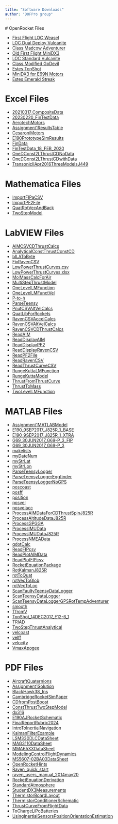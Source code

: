 ```yaml
---
title: "Software Downloads"
author: "DOFPro group"
---
```


 # OpenRocket Files

* [First Flight LOC Weasel](https://pages.hmc.edu/spjut/AdvRoc/SimModels/LOC-Weasel-E178.ork)
* [LOC Dual Deploy Vulcanite](https://pages.hmc.edu/spjut/AdvRoc/SimModels/DDVulcanite.ork)
* [Class Madcow Adventurer](https://pages.hmc.edu/spjut/AdvRoc/SimModels/ClassAdventurer.ork)
* [Old First Flight MiniDX3](https://pages.hmc.edu/spjut/AdvRoc/SimModels/StandardMiniDX3WAvionics.ork)
* [LOC Standard Vulcanite](https://pages.hmc.edu/spjut/AdvRoc/SimModels/StandardVulcaniteWAvionics.ork)
* [Class Modified GoDevil](https://pages.hmc.edu/spjut/AdvRoc/SimModels/ClassGoDevil38WAvionics.ork)
* [Estes TopShot](https://pages.hmc.edu/spjut/AdvRoc/SimModels/Estes_Top_Shot_Avionics.ork)
* [MiniDX3 for E69N Motors](https://pages.hmc.edu/spjut/AdvRoc/SimModels/MiniDX3MinDiamWAvionics.ork)
* [Estes Emerald Streak](https://pages.hmc.edu/spjut/AdvRoc/SimModels/Estes_Emerald_Streak.ork)

# Excel Files

* [20210317_CompositeData](https://pages.hmc.edu/spjut/AdvRoc/ExcelModels/20210317_CompositeData.xlsx)
* [20230220_FinTestData](https://pages.hmc.edu/spjut/AdvRoc/ExcelModels/20230220_FinTestData.xlsx)
* [AerotechMotors](https://pages.hmc.edu/spjut/AdvRoc/ExcelModels/AerotechMotors.xlsx)
* [Assignment1ResultsTable](https://pages.hmc.edu/spjut/AdvRoc/ExcelModels/Assignment1ResultsTable.xlsx)
* [CesaroniMotors](https://pages.hmc.edu/spjut/AdvRoc/ExcelModels/CesaroniMotors.xlsx)
* [E190PrototypeSimResults](https://pages.hmc.edu/spjut/AdvRoc/ExcelModels/E190PrototypeSimResults.xlsx)
* [FinData](https://pages.hmc.edu/spjut/AdvRoc/ExcelModels/FinData.xlsx)
* [FinTestData_18_FEB_2020](https://pages.hmc.edu/spjut/AdvRoc/ExcelModels/FinTestData_18_FEB_2020.xlsx)
* [OneDConst2LThrustCDNoData](https://pages.hmc.edu/spjut/AdvRoc/ExcelModels/OneDConst2LThrustCDNoData.xlsx)
* [OneDConst2LThrustCDwithData](https://pages.hmc.edu/spjut/AdvRoc/ExcelModels/OneDConst2LThrustCDwithData.xlsx)
* [TransonicIIApr2016ThreeModelsJ449](https://pages.hmc.edu/spjut/AdvRoc/ExcelModels/TransonicIIApr2016ThreeModelsJ449.xlsx)

# Mathematica Files

* [ImportFIPaCSV](https://pages.hmc.edu/spjut/AdvRoc/MathematicaModels/ImportFIPaCSV.nb)
* [ImportPF2File](https://pages.hmc.edu/spjut/AdvRoc/MathematicaModels/ImportPF2File.nb)
* [QuatRotVecAndBack](https://pages.hmc.edu/spjut/AdvRoc/MathematicaModels/QuatRotVecAndBack.nb)
* [TwoStepModel](https://pages.hmc.edu/spjut/AdvRoc/MathematicaModels/TwoStepModel.nb)

# LabVIEW Files

* [AIMCSVCDThrustCalcs](https://pages.hmc.edu/spjut/AdvRoc/LabVIEWModels/AIMCSVCDThrustCalcs.vi)
* [AnalyticalConstThrustConstCD](https://pages.hmc.edu/spjut/AdvRoc/LabVIEWModels/AnalyticalConstThrustConstCD.vi)
* [bILAToByte](https://pages.hmc.edu/spjut/AdvRoc/LabVIEWModels/bILAToByte.vi)
* [FixRavenCSV](https://pages.hmc.edu/spjut/AdvRoc/LabVIEWModels/FixRavenCSV.vi)
* [LowPowerThrustCurves.csv](https://pages.hmc.edu/spjut/AdvRoc/LabVIEWModels/LowPowerThrustCurves.csv)
* [LowPowerThrustCurves.xlsx](https://pages.hmc.edu/spjut/AdvRoc/LabVIEWModels/LowPowerThrustCurves.xlsx)
* [MolMassCalcForAir](https://pages.hmc.edu/spjut/AdvRoc/LabVIEWModels/MolMassCalcForAir.vi)
* [MultiStepThrustModel](https://pages.hmc.edu/spjut/AdvRoc/LabVIEWModels/MultiStepThrustModel.vi)
* [OneLevelLMFunction](https://pages.hmc.edu/spjut/AdvRoc/LabVIEWModels/OneLevelLMFunction.vi)
* [OneLevelLMFunctVel](https://pages.hmc.edu/spjut/AdvRoc/LabVIEWModels/OneLevelLMFunctVel.vi)
* [P-to-h](https://pages.hmc.edu/spjut/AdvRoc/LabVIEWModels/P-to-h.vi)
* [ParseTeensy](https://pages.hmc.edu/spjut/AdvRoc/LabVIEWModels/ParseTeensy.vi)
* [PnutCSVAltVelCalcs](https://pages.hmc.edu/spjut/AdvRoc/LabVIEWModels/PnutCSVAltVelCalcs.vi)
* [QuatLibForRockets](https://pages.hmc.edu/spjut/AdvRoc/LabVIEWModels/QuatLibForRockets.llb)
* [RavenCSVAccelCalcs](https://pages.hmc.edu/spjut/AdvRoc/LabVIEWModels/RavenCSVAccelCalcs.vi)
* [RavenCSVAltVelCalcs](https://pages.hmc.edu/spjut/AdvRoc/LabVIEWModels/RavenCSVAltVelCalcs.vi)
* [RavenCSVCDThrustCalcs](https://pages.hmc.edu/spjut/AdvRoc/LabVIEWModels/RavenCSVCDThrustCalcs.vi)
* [ReadAIM](https://pages.hmc.edu/spjut/AdvRoc/LabVIEWModels/ReadAIM.vi)
* [ReadDisplayAIM](https://pages.hmc.edu/spjut/AdvRoc/LabVIEWModels/ReadDisplayAIM.vi)
* [ReadDisplayPF2](https://pages.hmc.edu/spjut/AdvRoc/LabVIEWModels/ReadDisplayPF2.vi)
* [ReadDisplayRavenCSV](https://pages.hmc.edu/spjut/AdvRoc/LabVIEWModels/ReadDisplayRavenCSV.vi)
* [ReadPF2File](https://pages.hmc.edu/spjut/AdvRoc/LabVIEWModels/ReadPF2File.vi)
* [ReadRavenCSV](https://pages.hmc.edu/spjut/AdvRoc/LabVIEWModels/ReadRavenCSV.vi)
* [ReadThrustCurveCSV](https://pages.hmc.edu/spjut/AdvRoc/LabVIEWModels/ReadThrustCurveCSV.vi)
* [RungeKuttaLMFunction](https://pages.hmc.edu/spjut/AdvRoc/LabVIEWModels/RungeKuttaLMFunction.vi)
* [RungeKuttaModel](https://pages.hmc.edu/spjut/AdvRoc/LabVIEWModels/RungeKuttaModel.vi)
* [ThrustFromThrustCurve](https://pages.hmc.edu/spjut/AdvRoc/LabVIEWModels/ThrustFromThrustCurve.vi)
* [ThrustToMass](https://pages.hmc.edu/spjut/AdvRoc/LabVIEWModels/ThrustToMass.vi)
* [TwoLevelLMFunction](https://pages.hmc.edu/spjut/AdvRoc/LabVIEWModels/TwoLevelLMFunction.vi)

# MATLAB Files

* [Assignment1MATLABModel](https://pages.hmc.edu/spjut/AdvRoc/MATLABModels/Assignment1MATLABModel.zip)
* [E190_9SEP2017_J825R_1_BASE](https://pages.hmc.edu/spjut/AdvRoc/MATLABModels/E190_9SEP2017_J825R_1_BASE.csv)
* [E190_9SEP2017_J825R_1_XTRA](https://pages.hmc.edu/spjut/AdvRoc/MATLABModels/E190_9SEP2017_J825R_1_XTRA.csv)
* [G69_30JUN2017_G69-P_3_FIP](https://pages.hmc.edu/spjut/AdvRoc/MATLABModels/G69_30JUN2017_G69-P_3_FIP.csv)
* [G69_30JUN2017_G69-P_3](https://pages.hmc.edu/spjut/AdvRoc/MATLABModels/G69_30JUN2017_G69-P_3.pf2)
* [makelists](https://pages.hmc.edu/spjut/AdvRoc/MATLABModels/G69_30JUN2017_G69-P_3.pf2)
* [myDateNum](https://pages.hmc.edu/spjut/AdvRoc/MATLABModels/myDateNum.m)
* [myStrLat](https://pages.hmc.edu/spjut/AdvRoc/MATLABModels/myStrLat.m)
* [myStrLon](https://pages.hmc.edu/spjut/AdvRoc/MATLABModels/myStrLon.m)
* [ParseTeensyLogger](https://pages.hmc.edu/spjut/AdvRoc/MATLABModels/ParseTeensyLogger.m)
* [ParseTeensyLoggerEggfinder](https://pages.hmc.edu/spjut/AdvRoc/MATLABModels/ParseTeensyLoggerEggfinder.m)
* [ParseTeensyLoggerNoGPS](https://pages.hmc.edu/spjut/AdvRoc/MATLABModels/ParseTeensyLoggerNoGPS.m)
* [poscoast](https://pages.hmc.edu/spjut/AdvRoc/MATLABModels/poscoast.m)
* [posff](https://pages.hmc.edu/spjut/AdvRoc/MATLABModels/posff.m)
* [position](https://pages.hmc.edu/spjut/AdvRoc/MATLABModels/position.m)
* [posvel](https://pages.hmc.edu/spjut/AdvRoc/MATLABModels/posvel.m)
* [posvelacc](https://pages.hmc.edu/spjut/AdvRoc/MATLABModels/posvelacc.m)
* [ProcessAIMDataForCDThrustSpinJ825R](https://pages.hmc.edu/spjut/AdvRoc/MATLABModels/ProcessAIMDataForCDThrustSpinJ825R.m)
* [ProcessAltitudeDataJ825R](https://pages.hmc.edu/spjut/AdvRoc/MATLABModels/ProcessAltitudeDataJ825R.m)
* [ProcessGPGGA](https://pages.hmc.edu/spjut/AdvRoc/MATLABModels/ProcessGPGGA.m)
* [ProcessIMUData](https://pages.hmc.edu/spjut/AdvRoc/MATLABModels/ProcessIMUData.m)
* [ProcessIMUDataJ825R](https://pages.hmc.edu/spjut/AdvRoc/MATLABModels/ProcessIMUDataJ825R.m)
* [ProcessNMEAData](https://pages.hmc.edu/spjut/AdvRoc/MATLABModels/ProcessNMEAData.m)
* [qdotCalc](https://pages.hmc.edu/spjut/AdvRoc/MATLABModels/qdotCalc.m)
* [ReadFIPcsv](https://pages.hmc.edu/spjut/AdvRoc/MATLABModels/ReadFIPcsv.m)
* [ReadPlotAIMData](https://pages.hmc.edu/spjut/AdvRoc/MATLABModels/ReadPlotAIMData.m)
* [ReadPlotFIPcsv](https://pages.hmc.edu/spjut/AdvRoc/MATLABModels/ReadPlotFIPcsv.m)
* [RocketEquationPackage](https://pages.hmc.edu/spjut/AdvRoc/MATLABModels/RocketEquationPackage.zip)
* [RotKalmanJ825R](https://pages.hmc.edu/spjut/AdvRoc/MATLABModels/RotKalmanJ825R.m)
* [rotToQuat](https://pages.hmc.edu/spjut/AdvRoc/MATLABModels/rotToQuat.m)
* [rotVecToGlob](https://pages.hmc.edu/spjut/AdvRoc/MATLABModels/rotVecToGlob.m)
* [rotVecToLoc](https://pages.hmc.edu/spjut/AdvRoc/MATLABModels/rotVecToLoc.m)
* [ScanFaultyTeensyDataLogger](https://pages.hmc.edu/spjut/AdvRoc/MATLABModels/ScanFaultyTeensyDataLogger.m)
* [ScanTeensyDataLogger](https://pages.hmc.edu/spjut/AdvRoc/MATLABModels/ScanTeensyDataLogger.m)
* [ScanTeensyDataLoggerGPSRotTempAdventurer](https://pages.hmc.edu/spjut/AdvRoc/MATLABModels/ScanTeensyDataLoggerGPSRotTempAdventurer.m)
* [smooth](https://pages.hmc.edu/spjut/AdvRoc/MATLABModels/smooth.m)
* [TfromV](https://pages.hmc.edu/spjut/AdvRoc/MATLABModels/TfromV.m)
* [TopShot_14DEC2017_E12-6_1](https://pages.hmc.edu/spjut/AdvRoc/MATLABModels/TopShot_14DEC2017_E12-6_1.pf2)
* [TRIAD](https://pages.hmc.edu/spjut/AdvRoc/MATLABModels/TRIAD.m)
* [TwoStepThrustAnalytical](https://pages.hmc.edu/spjut/AdvRoc/MATLABModels/TwoStepThrustAnalytical.m)
* [velcoast](https://pages.hmc.edu/spjut/AdvRoc/MATLABModels/velcoast.m)
* [velff](https://pages.hmc.edu/spjut/AdvRoc/MATLABModels/velff.m)
* [velocity](https://pages.hmc.edu/spjut/AdvRoc/MATLABModels/velocity.m)
* [VmaxApogee](https://pages.hmc.edu/spjut/AdvRoc/MATLABModels/VmaxApogee.m)

# PDF Files

* [AircraftQuaternions](https://pages.hmc.edu/spjut/AdvRoc/PDF/AircraftQuaternions.pdf)
* [Assignment1Solution](https://pages.hmc.edu/spjut/AdvRoc/PDF/Assignment1Solution.pdf)
* [BlackHawk38_Ins](https://pages.hmc.edu/spjut/AdvRoc/PDF/BlackHawk38_Ins.pdf)
* [CambridgeRocketSimPaper](https://pages.hmc.edu/spjut/AdvRoc/PDF/CambridgeRocketSimPaper.pdf)
* [CDfromPostBoost](https://pages.hmc.edu/spjut/AdvRoc/PDF/CDfromPostBoost.pdf)
* [ConstThrustTwoStepModel](https://pages.hmc.edu/spjut/AdvRoc/PDF/ConstThrustTwoStepModel.pdf)
* [dx316](https://pages.hmc.edu/spjut/AdvRoc/PDF/dx316.pdf)
* [E190AJRocketSchematic](https://pages.hmc.edu/spjut/AdvRoc/PDF/E190AJRocketSchematic.pdf)
* [FinalReportRubric2024](https://pages.hmc.edu/spjut/AdvRoc/PDF/FinalReportRubric2024.pdf)
* [IntroToInertialNavigation](https://pages.hmc.edu/spjut/AdvRoc/PDF/IntroToInertialNavigation.pdf)
* [KalmanFilterExample](https://pages.hmc.edu/spjut/AdvRoc/PDF/IntroToInertialNavigation.pdf)
* [LSM330DLCDataSheet](https://pages.hmc.edu/spjut/AdvRoc/PDF/LSM330DLCDataSheet.pdf)
* [MAG3110DataSheet](https://pages.hmc.edu/spjut/AdvRoc/PDF/MAG3110DataSheet.pdf)
* [MMA65XXDataSheet](https://pages.hmc.edu/spjut/AdvRoc/PDF/MMA65XXDataSheet.pdf)
* [ModelingControlFlightDynamics](https://pages.hmc.edu/spjut/AdvRoc/PDF/ModelingControlFlightDynamics.pdf)
* [MS5607-02BA03DataSheet](https://pages.hmc.edu/spjut/AdvRoc/PDF/MS5607-02BA03DataSheet.pdf)
* [OpenRocketHints](https://pages.hmc.edu/spjut/AdvRoc/PDF/OpenRocketHints.pdf)
* [Raven_quick_start](https://pages.hmc.edu/spjut/AdvRoc/PDF/Raven_quick_start.pdf)
* [raven_users_manual_2014may20](https://pages.hmc.edu/spjut/AdvRoc/PDF/raven_users_manual_2014may20.pdf)
* [RocketEquationDerivation](https://pages.hmc.edu/spjut/AdvRoc/PDF/RocketEquationDerivation.pdf)
* [StandardAtmosphere](https://pages.hmc.edu/spjut/AdvRoc/PDF/StandardAtmosphere.pdf)
* [StudentDX3Measurements](https://pages.hmc.edu/spjut/AdvRoc/PDF/StudentDX3Measurements.pdf)
* [ThermistorBoardLayout](https://pages.hmc.edu/spjut/AdvRoc/PDF/ThermistorBoardLayout.pdf)
* [ThermistorConditionerSchematic](https://pages.hmc.edu/spjut/AdvRoc/PDF/ThermistorConditionerSchematic.pdf)
* [ThrustCurveFromFlightData](https://pages.hmc.edu/spjut/AdvRoc/PDF/ThrustCurveFromFlightData.pdf)
* [ToChargeLiPoBatteries](https://pages.hmc.edu/spjut/AdvRoc/PDF/ToChargeLiPoBatteries.pdf)
* [UsingInertialSensorsPositionOrientationEstimation](https://pages.hmc.edu/spjut/AdvRoc/PDF/UsingInertialSensorsPositionOrientationEstimation.pdf)








